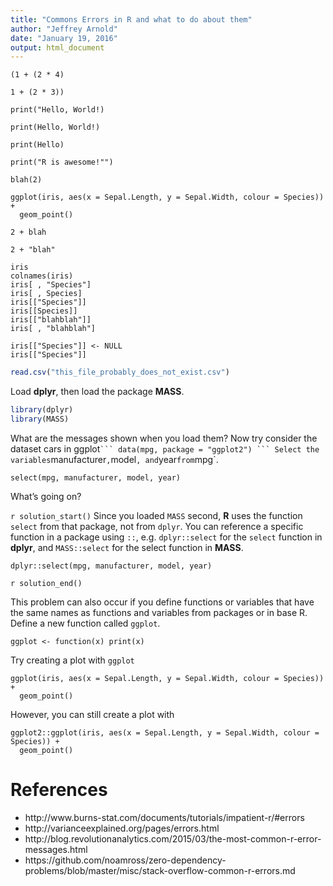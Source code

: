```yaml
---
title: "Commons Errors in R and what to do about them"
author: "Jeffrey Arnold"
date: "January 19, 2016"
output: html_document
---
```


```
(1 + (2 * 4)
```

```
1 + (2 * 3))
```

```
print("Hello, World!)
```

```
print(Hello, World!)
```

```
print(Hello)
```

```
print("R is awesome!"")
```

```
blah(2)
```

```
ggplot(iris, aes(x = Sepal.Length, y = Sepal.Width, colour = Species)) +
  geom_point()
```

```
2 + blah
```

```
2 + "blah"
```

<!--
- `Could not find function`. Function does not exist, or you did not load a package with that function.
- `Object '???' not found`
- `Error in if` Not a logical value
- `cannot open the connection`, `no such file or directory`: You've given R the wrong path. Check the URL or file path.
- `no applicable method for '???' applied to an object of class "???"`, `no method for coercing ...`, `no slot of name "group" for this object of class "???"`
- `subscript out of bounds` Access an element of a vector or list that is not there
- `Error in ...: replacement has ...`
- `built under R package`
- messages in ggplot2
-->


```
iris
colnames(iris)
iris[ , "Species"]
iris[ , Species]
iris[["Species"]]
iris[[Species]]
iris[["blahblah"]]
iris[ , "blahblah"]

iris[["Species"]] <- NULL
iris[["Species"]]
```
 
```r
read.csv("this_file_probably_does_not_exist.csv")
```

Load **dplyr**, then load the package **MASS**.
```r
library(dplyr)
library(MASS)
```
What are the messages shown when you load them?
Now try consider the dataset cars in ggplot`
```
data(mpg, package = "ggplot2")
```
Select the variables `manufacturer`, `model`, and `year` from `mpg`.
```
select(mpg, manufacturer, model, year)
```
What's going on? 

`r solution_start()`
Since you loaded `MASS` second, **R** uses the function `select` from that package, not
from `dplyr`. You can reference a specific function in a package using `::`, e.g. `dplyr::select` for the `select` function in **dplyr**, and `MASS::select` for the select function in **MASS**.
```
dplyr::select(mpg, manufacturer, model, year)
```
`r solution_end()`

This problem can also occur if you define functions or variables that have the same
names as functions and variables from packages or in base R.
Define a new function called `ggplot`.
```
ggplot <- function(x) print(x)
```
Try creating a plot with `ggplot`
```
ggplot(iris, aes(x = Sepal.Length, y = Sepal.Width, colour = Species)) +
  geom_point()
```
However, you can still create a plot with 
```
ggplot2::ggplot(iris, aes(x = Sepal.Length, y = Sepal.Width, colour = Species)) +
  geom_point()
```



# References

- http://www.burns-stat.com/documents/tutorials/impatient-r/#errors
- http://varianceexplained.org/pages/errors.html
- http://blog.revolutionanalytics.com/2015/03/the-most-common-r-error-messages.html
- https://github.com/noamross/zero-dependency-problems/blob/master/misc/stack-overflow-common-r-errors.md